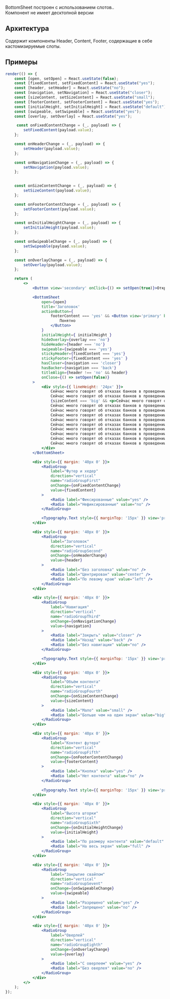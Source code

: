 BottomSheet построен с использованием слотов..  
Компонент не имеет десктопной версии

## Архитектура
Содержит компоненты Header, Content, Footer, содержащие в себе кастомизируемые слоты.

## Примеры

```jsx live
render(() => {
    const [open, setOpen] = React.useState(false);
    const [fixedСontent, setFixedСontent] = React.useState("yes");
    const [header, setHeader] = React.useState("no");
    const [navigation, setNavigation] = React.useState("closer");
    const [sizeContent, setSizeContent] = React.useState("small");
    const [footerContent, setFooterContent] = React.useState("yes");
    const [initialHeight, setInitialHeight] = React.useState("default");
    const [swipeable, setSwipeable] = React.useState("yes");
    const [overlay, setOverlay] = React.useState("yes");

     const onFixedСontentChange = (_, payload) => {
        setFixedСontent(payload.value);
    };

    const onHeaderChange = (_, payload) => {
        setHeader(payload.value);
    };

    const onNavigationChange = (_, payload) => {
        setNavigation(payload.value);
    };

    
    const onSizeContentChange = (_, payload) => {
        setSizeContent(payload.value);
    };

    const onFooterContentChange = (_, payload) => {
        setFooterContent(payload.value);
    };

    const onInitialHeightChange = (_, payload) => {
        setInitialHeight(payload.value);
    };

    const onSwipeableChange = (_, payload) => {
        setSwipeable(payload.value);
    };

    const onOverlayChange = (_, payload) => {
        setOverlay(payload.value);
    };

    return (
        <>
            <Button view='secondary' onClick={() => setOpen(true)}>Открыть модалку</Button>

            <BottomSheet
                open={open}
                title='Заголовок'
                actionButton={
                    footerContent === 'yes' && <Button view='primary' block={true} size='s' onClick={() => setOpen(false)}>
                        Понятно
                    </Button>
                }
                initialHeight={ initialHeight }
                hideOverlay={overlay === 'no'}
                hideHeader={header === 'no'}
                swipeable={swipeable === 'yes'}
                stickyHeader={fixedСontent === 'yes'}
                stickyFooter={fixedСontent === 'yes' }
                hasCloser={navigation === 'closer'}
                hasBacker={navigation === 'back'}
                titleAlign={header !== 'no' && header}
                onClose={() => setOpen(false)}
            >
                <div style={{ lineHeight: '24px' }}>
                    Сейчас много говорят об отказах банков в проведении операций, блокировках интернет-банка. Это связано с тем, что Центральный банк РФ обязывает банки выявлять операции своих клиентов, потенциально нарушающие требования Федерального закона «О противодействии легализации (отмыванию) доходов, полученных преступным путем, и финансированию терроризма» — 115-ФЗ
                    Сейчас много говорят об отказах банков в проведении операций, блокировках интернет-банка. Это связано с тем, что Центральный банк РФ обязывает банки выявлять операции своих клиентов, потенциально нарушающие требования Федерального закона «О противодействии легализации (отмыванию) доходов, полученных преступным путем, и финансированию терроризма» — 115-ФЗ
                    {sizeContent === 'big' && <p>Cейчас много говорят об отказах банков в проведении операций, блокировках интернет-банка. Это связано с тем, что Центральный банк РФ обязывает банки выявлять операции своих клиентов, потенциально нарушающие требования Федерального закона «О противодействии легализации (отмыванию) доходов, полученных преступным путем, и финансированию терроризма» — 115-ФЗ
                    Cейчас много говорят об отказах банков в проведении операций, блокировках интернет-банка. Это связано с тем, что Центральный банк РФ обязывает банки выявлять операции своих клиентов, потенциально нарушающие требования Федерального закона «О противодействии легализации (отмыванию) доходов, полученных преступным путем, и финансированию терроризма» — 115-ФЗ
                    Cейчас много говорят об отказах банков в проведении операций, блокировках интернет-банка. Это связано с тем, что Центральный банк РФ обязывает банки выявлять операции своих клиентов, потенциально нарушающие требования Федерального закона «О противодействии легализации (отмыванию) доходов, полученных преступным путем, и финансированию терроризма» — 115-ФЗ
                    Cейчас много говорят об отказах банков в проведении операций, блокировках интернет-банка. Это связано с тем, что Центральный банк РФ обязывает банки выявлять операции своих клиентов, потенциально нарушающие требования Федерального закона «О противодействии легализации (отмыванию) доходов, полученных преступным путем, и финансированию терроризма» — 115-ФЗ
                    Cейчас много говорят об отказах банков в проведении операций, блокировках интернет-банка. Это связано с тем, что Центральный банк РФ обязывает банки выявлять операции своих клиентов, потенциально нарушающие требования Федерального закона «О противодействии легализации (отмыванию) доходов, полученных преступным путем, и финансированию терроризма» — 115-ФЗ
                    Cейчас много говорят об отказах банков в проведении операций, блокировках интернет-банка. Это связано с тем, что Центральный банк РФ обязывает банки выявлять операции своих клиентов, потенциально нарушающие требования Федерального закона «О противодействии легализации (отмыванию) доходов, полученных преступным путем, и финансированию терроризма» — 115-ФЗ
                    Cейчас много говорят об отказах банков в проведении операций, блокировках интернет-банка. Это связано с тем, что Центральный банк РФ обязывает банки выявлять операции своих клиентов, потенциально нарушающие требования Федерального закона «О противодействии легализации (отмыванию) доходов, полученных преступным путем, и финансированию терроризма» — 115-ФЗ
                    Cейчас много говорят об отказах банков в проведении операций, блокировках интернет-банка. Это связано с тем, что Центральный банк РФ обязывает банки выявлять операции своих клиентов, потенциально нарушающие требования Федерального закона «О противодействии легализации (отмыванию) доходов, полученных преступным путем, и финансированию терроризма» — 115-ФЗ
                    Cейчас много говорят об отказах банков в проведении операций, блокировках интернет-банка. Это связано с тем, что Центральный банк РФ обязывает банки выявлять операции своих клиентов, потенциально нарушающие требования Федерального закона «О противодействии легализации (отмыванию) доходов, полученных преступным путем, и финансированию терроризма» — 115-ФЗ
                    Cейчас много говорят об отказах банков в проведении операций, блокировках интернет-банка. Это связано с тем, что Центральный банк РФ обязывает банки выявлять операции своих клиентов, потенциально нарушающие требования Федерального закона «О противодействии легализации (отмыванию) доходов, полученных преступным путем, и финансированию терроризма» — 115-ФЗ</p>}
                </div>
            </BottomSheet>

            <div style={{ margin: '40px 0' }}>
                <RadioGroup
                    label="Футер и хедер"
                    direction="vertical"
                    name="radioGroupFirst"
                    onChange={onFixedСontentChange}
                    value={fixedСontent}
                >
                    <Radio label="Фиксированные" value="yes" />
                    <Radio label="Нефиксированные" value="no" />
                </RadioGroup>

                <Typography.Text style={{ marginTop: '15px' }} view='primary-small' color='secondary' tag='p'>Футер и хедер без контента не могут быть закреплёнными.</Typography.Text>
            </div>

            <div style={{ margin: '40px 0' }}>
                <RadioGroup
                    label="Заголовок"
                    direction="vertical"
                    name="radioGroupSecond"
                    onChange={onHeaderChange}
                    value={header}
                >
                    <Radio label="Без заголовка" value="no" />
                    <Radio label="Центрирован" value="center" />
                    <Radio label="По левому краю" value="left" />
                </RadioGroup>                    
            </div>

            <div style={{ margin: '40px 0' }}>
                <RadioGroup
                    label="Навигация"
                    direction="vertical"
                    name="radioGroupThird"
                    onChange={onNavigationChange}
                    value={navigation}
                >
                    <Radio label="Закрыть" value="closer" />
                    <Radio label="Назад" value="back" />
                    <Radio label="Без навигации" value="no" />
                </RadioGroup>

                <Typography.Text style={{ marginTop: '15px' }} view='primary-small' color='secondary' tag='p'>Не рекомендуется использовать кнопку “назад” с левым выравниванием заголовка в шапке.</Typography.Text>
            </div>

            <div style={{ margin: '40px 0' }}>
                <RadioGroup
                    label="Объём контента"
                    direction="vertical"
                    name="radioGroupFourth"
                    onChange={onSizeContentChange}
                    value={sizeContent}
                >
                    <Radio label="Мало" value="small" />
                    <Radio label="Больше чем на один экран" value="big" />
                </RadioGroup>                    
            </div>

            <div style={{ margin: '40px 0' }}>
                <RadioGroup
                    label="Контент футера"
                    direction="vertical"
                    name="radioGroupFifth"
                    onChange={onFooterContentChange}
                    value={footerContent}
                >
                    <Radio label="Кнопка" value="yes" />
                    <Radio label="Нет контента" value="no" />
                </RadioGroup>
                
                <Typography.Text style={{ marginTop: '15px' }} view='primary-small' color='secondary' tag='p'>Футер без контента не может быть фиксированным</Typography.Text>
            </div>

            <div style={{ margin: '40px 0' }}>
                <RadioGroup
                    label="Высота шторки"
                    direction="vertical"
                    name="radioGroupSixth"
                    onChange={onInitialHeightChange}
                    value={initialHeight}
                >
                    <Radio label="По размеру контента" value="default" />
                    <Radio label="На весь экран" value="full" />
                </RadioGroup>                    
            </div>

            <div style={{ margin: '40px 0' }}>
                <RadioGroup
                    label="Закрытие свайпом"
                    direction="vertical"
                    name="radioGroupSevent"
                    onChange={onSwipeableChange}
                    value={swipeable}
                >
                    <Radio label="Разрешено" value="yes" />
                    <Radio label="Запрещено" value="no" />
                </RadioGroup>                    
            </div>

            <div style={{ margin: '40px 0' }}>
                <RadioGroup
                    label="Оверлей"
                    direction="vertical"
                    name="radioGroupEighth"
                    onChange={onOverlayChange}
                    value={overlay}
                >
                    <Radio label="С оверлеем" value="yes" />
                    <Radio label="Без оверлея" value="no" />
                </RadioGroup>                    
            </div>
        </>
    );
});
```